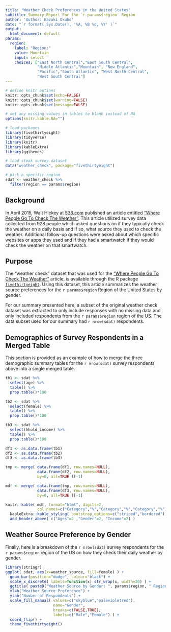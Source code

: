 ```yaml
---
title: "Weather Check Preferences in the United States"
subtitle: Summary Report For the `r params$region` Region
author: 'Author: Kazuki Okubo'
date: "`r format( Sys.Date(), '%A, %B %d, %Y' )`"
output:
  html_document: default
params:
  region:
    label: "Region:"
    value: Mountain
    input: select
    choices: ["East North Central","East South Central", 
              "Middle Atlantic","Mountain", "New England", 
              "Pacific","South Atlantic", "West North Central",
              "West South Central"]
---
```


```r
# define knitr options
knitr::opts_chunk$set(echo=FALSE)
knitr::opts_chunk$set(warning=FALSE)
knitr::opts_chunk$set(message=FALSE)

# set any missing values in tables to blank instead of NA
options(knitr.kable.NA="")

# load packages
library(fivethirtyeight)
library(tidyverse)
library(knitr)
library(kableExtra)
library(ggthemes)

# load steak survey dataset
data("weather_check", package="fivethirtyeight")

# pick a specific region
sdat <- weather_check %>%
  filter(region == params$region)

```

## Background

In April 2015, Walt Hickey at [538.com](http://fivethirtyeight.com/) published an article entitled ["Where People Go To Check The Weather"](https://fivethirtyeight.com/features/weather-forecast-news-app-habits/). This article utilized survey data collected from 928 people which asked questions on if they typically check the weather on a daily basis and if so, what source they used to check the weather. Additional follow-up questions were asked about which specific websites or apps they used and if they had a smartwatch if they would check the weather on that smartwatch.

## Purpose

The "weather check" dataset that was used for the ["Where People Go To Check The Weather"](https://fivethirtyeight.com/features/weather-forecast-news-app-habits/) article, is available through the R package [`fivethirtyeight`](https://cran.r-project.org/web/packages/fivethirtyeight/index.html). Using this dataset, this article summarizes the weather source preferences for the `r params$region` Region of the United States by gender. 

For our summary presented here, a subset of the original weather check dataset was extracted to only include responses with no missing data and only included respondents from the `r params$region` region of the US. The data subset used for our summary had `r nrow(sdat)` respondents.


## Demographics of Survey Respondents in a Merged Table

This section is provided as an example of how to merge the three demographic summary tables for the `r nrow(sdat)` survey respondents above into a single merged table.

```r
tb1 <- sdat %>%
  select(age) %>%
  table() %>%
  prop.table()*100

tb2 <- sdat %>%
  select(female) %>%
  table() %>%
  prop.table()*100

tb3 <- sdat %>%
  select(hhold_income) %>%
  table() %>%
  prop.table()*100

df1 <- as.data.frame(tb1)
df2 <- as.data.frame(tb2)
df3 <- as.data.frame(tb3)

tmp <- merge( data.frame(df1, row.names=NULL),
              data.frame(df2, row.names=NULL),
              by=0, all=TRUE )[-1]

mdf <- merge( data.frame(tmp, row.names=NULL),
              data.frame(df3, row.names=NULL),
              by=0, all=TRUE )[-1]

knitr::kable( mdf, format="html", digits=2,
              col.names=c("Category","%","Category","%","Category","%"), caption="Demographics of Survey Respondents" ) %>%
  kableExtra::kable_styling( bootstrap_options=c("striped","bordered"), full_width=FALSE ) %>%
  add_header_above( c("Ages"=2 ,"Gender"=2, "Income"=2) )
```

## Weather Source Preference by Gender

Finally, here is a breakdown of the `r nrow(sdat)` survey respondents for the `r params$region` region of the US on how they check their daily weather by gender.

```r
library(stringr)
ggplot( sdat, aes(x=weather_source, fill=female) ) +
  geom_bar(position="dodge", colour="black") +
  scale_x_discrete( labels=function(x) str_wrap(x, width=20) ) +
  ggtitle( paste0("Weather Source by Gender: ", params$region, " Region") ) +
  xlab("Weather Source Preference") +
  ylab("Number of Respondents") +
  scale_fill_manual( values=c("skyblue","palevioletred"),
                     name="Gender",
                     breaks=c(FALSE,TRUE),
                     labels=c("Male","Female") ) +
  coord_flip() +
  theme_fivethirtyeight()
```
